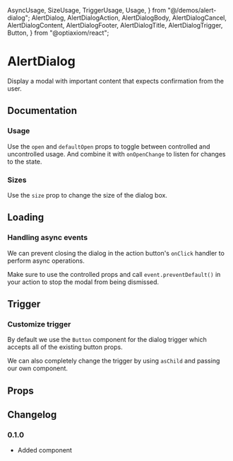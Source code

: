   AsyncUsage,
  SizeUsage,
  TriggerUsage,
  Usage,
} from "@/demos/alert-dialog";
  AlertDialog,
  AlertDialogAction,
  AlertDialogBody,
  AlertDialogCancel,
  AlertDialogContent,
  AlertDialogFooter,
  AlertDialogTitle,
  AlertDialogTrigger,
  Button,
} from "@optiaxiom/react";

# AlertDialog

Display a modal with important content that expects confirmation from the user.

## Documentation

### Usage

Use the `open` and `defaultOpen` props to toggle between controlled and uncontrolled usage. And combine it with `onOpenChange` to listen for changes to the state.

<Demo component={Usage} />

### Sizes

Use the `size` prop to change the size of the dialog box.

<Demo component={SizeUsage} meta="/size={size}/" />

## Loading

### Handling async events

We can prevent closing the dialog in the action button's `onClick` handler to perform async operations.

Make sure to use the controlled props and call `event.preventDefault()` in your action to stop the modal from being dismissed.

<Demo component={AsyncUsage} />

## Trigger

### Customize trigger

By default we use the `Button` component for the dialog trigger which accepts all of the existing button props.

We can also completely change the trigger by using `asChild` and passing our own component.

<Demo component={TriggerUsage} />

## Props

<PropsTable component={AlertDialog} />

<PropsTable component={AlertDialogTrigger} base={Button} />

<PropsTable component={AlertDialogContent} />

<PropsTable component={AlertDialogTitle} />

<PropsTable component={AlertDialogBody} />

<PropsTable component={AlertDialogFooter} />

<PropsTable component={AlertDialogCancel} base={Button} />

<PropsTable component={AlertDialogAction} base={Button} />

## Changelog

### 0.1.0

- Added component
